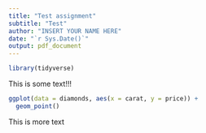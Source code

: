 ```yaml
---
title: "Test assignment"
subtitle: "Test"
author: "INSERT YOUR NAME HERE"
date: "`r Sys.Date()`"
output: pdf_document
---
```



```r
library(tidyverse)
```

This is some text!!!


```r
ggplot(data = diamonds, aes(x = carat, y = price)) +
  geom_point()
```

This is more text